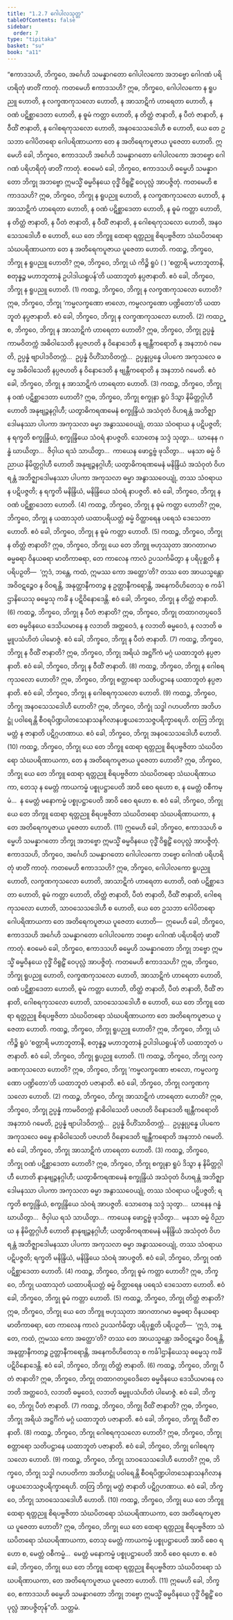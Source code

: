 ```yaml
---
title: "1.2.7 ဂေါပါလသုတ္တ"
tableOfContents: false
sidebar:
  order: 7
type: "tipitaka"
basket: "su"
book: "a11"
---
```



<DynamicBreadcrumb />

<Division number="17" book="a11" e="ch" v="17" p="546">

<Paragraph number="155" book="a11">
“ဧကာဒသဟိ, ဘိက္ခဝေ, အင်္ဂေဟိ သမန္နာဂတော ဂေါပါလကော အဘဗ္ဗော ဂေါဂဏံ ပရိဟရိတုံ ဖာတိံ ကာတုံ. ကတမေဟိ ဧကာဒသဟိ? ဣဓ, ဘိက္ခဝေ, ဂေါပါလကော န ရူပညူ ဟောတိ, န လက္ခဏကုသလော ဟောတိ, န အာသာဋိကံ ဟာရေတာ ဟောတိ, န ဝဏံ ပဋိစ္ဆာဒေတာ ဟောတိ, န ဓူမံ ကတ္တာ ဟောတိ, န တိတ္ထံ ဇာနာတိ, န ပီတံ ဇာနာတိ, န ဝီထိံ ဇာနာတိ, န ဂေါစရကုသလော ဟောတိ, အနဝသေသဒေါဟီ စ ဟောတိ, ယေ တေ ဥသဘာ ဂေါပိတရော ဂေါပရိဏာယကာ တေ န အတိရေကပူဇာယ ပူဇေတာ ဟောတိ. ဣမေဟိ ခေါ, ဘိက္ခဝေ, ဧကာဒသဟိ အင်္ဂေဟိ သမန္နာဂတော ဂေါပါလကော အဘဗ္ဗော ဂေါဂဏံ ပရိဟရိတုံ ဖာတိံ ကာတုံ.
</Paragraph>

<Paragraph number="156" book="a11">
ဧဝမေဝံ ခေါ, ဘိက္ခဝေ, ဧကာဒသဟိ ဓမ္မေဟိ သမန္နာဂတော ဘိက္ခု အဘဗ္ဗော ဣမသ္မိံ ဓမ္မဝိနယေ ဝုဒ္ဓိံ ဝိရူဠှိံ ဝေပုလ္လံ အာပဇ္ဇိတုံ. ကတမေဟိ ဧကာဒသဟိ? ဣဓ, ဘိက္ခဝေ, ဘိက္ခု န ရူပညူ ဟောတိ, န လက္ခဏကုသလော ဟောတိ, န အာသာဋိကံ ဟာရေတာ ဟောတိ, န ဝဏံ ပဋိစ္ဆာဒေတာ ဟောတိ, န ဓူမံ ကတ္တာ ဟောတိ, န တိတ္ထံ ဇာနာတိ, န ပီတံ ဇာနာတိ, န ဝီထိံ ဇာနာတိ, န ဂေါစရကုသလော ဟောတိ, အနဝသေသဒေါဟီ စ ဟောတိ, ယေ တေ ဘိက္ခူ ထေရာ ရတ္တညူ စိရပဗ္ဗဇိတာ သံဃပိတရော သံဃပရိဏာယကာ တေ န အတိရေကပူဇာယ ပူဇေတာ ဟောတိ.
</Paragraph>

<Paragraph number="157" book="a11">
ကထဉ္စ, ဘိက္ခဝေ, ဘိက္ခု န ရူပညူ ဟောတိ? ဣဓ, ဘိက္ခဝေ, ဘိက္ခု ယံ ကိဉ္စိ ရူပံ ( ) ‘စတ္တာရိ မဟာဘူတာနိ, စတုန္နဉ္စ မဟာဘူတာနံ ဥပါဒါယရူပန်’တိ ယထာဘူတံ နပ္ပဇာနာတိ. ဧဝံ ခေါ, ဘိက္ခဝေ, ဘိက္ခု န ရူပညူ ဟောတိ. (1)
</Paragraph>

<Paragraph number="158" book="a11">
ကထဉ္စ, ဘိက္ခဝေ, ဘိက္ခု န လက္ခဏကုသလော ဟောတိ? ဣဓ, ဘိက္ခဝေ, ဘိက္ခု ‘ကမ္မလက္ခဏော ဗာလော, ကမ္မလက္ခဏော ပဏ္ဍိတော’တိ ယထာဘူတံ နပ္ပဇာနာတိ. ဧဝံ ခေါ, ဘိက္ခဝေ, ဘိက္ခု န လက္ခဏကုသလော ဟောတိ. (2)
</Paragraph>

<Paragraph number="159" book="a11">
ကထဉ္စ, ဘိက္ခဝေ, ဘိက္ခု န အာသာဋိကံ ဟာရေတာ ဟောတိ? ဣဓ, ဘိက္ခဝေ, ဘိက္ခု ဥပ္ပန္နံ ကာမဝိတက္ကံ အဓိဝါသေတိ နပ္ပဇဟတိ န ဝိနောဒေတိ န ဗျန္တီကရောတိ န အနဘာဝံ ဂမေတိ, ဥပ္ပန္နံ ဗျာပါဒဝိတက္ကံ…  ဥပ္ပန္နံ ဝိဟိံသာဝိတက္ကံ…  ဥပ္ပန္နုပ္ပန္နေ ပါပကေ အကုသလေ ဓမ္မေ အဓိဝါသေတိ နပ္ပဇဟတိ န ဝိနောဒေတိ န ဗျန္တီကရောတိ န အနဘာဝံ ဂမေတိ. ဧဝံ ခေါ, ဘိက္ခဝေ, ဘိက္ခု န အာသာဋိကံ ဟာရေတာ ဟောတိ. (3)
</Paragraph>

<Paragraph number="160" book="a11">
ကထဉ္စ, ဘိက္ခဝေ, ဘိက္ခု န ဝဏံ ပဋိစ္ဆာဒေတာ ဟောတိ? ဣဓ, ဘိက္ခဝေ, ဘိက္ခု စက္ခုနာ ရူပံ ဒိသွာ နိမိတ္တဂ္ဂါဟီ ဟောတိ အနုဗျဉ္ဇနဂ္ဂါဟီ; ယတွာဓိကရဏမေနံ စက္ခုန္ဒြိယံ အသံဝုတံ ဝိဟရန္တံ အဘိဇ္ဈာဒေါမနဿာ ပါပကာ အကုသလာ ဓမ္မာ အနွာဿဝေယျုံ, တဿ သံဝရာယ န ပဋိပဇ္ဇတိ; န ရက္ခတိ စက္ခုန္ဒြိယံ, စက္ခုန္ဒြိယေ သံဝရံ နာပဇ္ဇတိ. သောတေန သဒ္ဒံ သုတွာ…  ဃာနေန ဂန္ဓံ ဃာယိတွာ…  ဇိဝှါယ ရသံ သာယိတွာ…  ကာယေန ဖောဋ္ဌဗ္ဗံ ဖုသိတွာ…  မနသာ ဓမ္မံ ဝိညာယ နိမိတ္တဂ္ဂါဟီ ဟောတိ အနုဗျဉ္ဇနဂ္ဂါဟီ; ယတွာဓိကရဏမေနံ မနိန္ဒြိယံ အသံဝုတံ ဝိဟရန္တံ အဘိဇ္ဈာဒေါမနဿာ ပါပကာ အကုသလာ ဓမ္မာ အနွာဿဝေယျုံ, တဿ သံဝရာယ န ပဋိပဇ္ဇတိ; န ရက္ခတိ မနိန္ဒြိယံ, မနိန္ဒြိယေ သံဝရံ နာပဇ္ဇတိ. ဧဝံ ခေါ, ဘိက္ခဝေ, ဘိက္ခု န ဝဏံ ပဋိစ္ဆာဒေတာ ဟောတိ. (4)
</Paragraph>

<Paragraph number="161" book="a11">
ကထဉ္စ, ဘိက္ခဝေ, ဘိက္ခု န ဓူမံ ကတ္တာ ဟောတိ? ဣဓ, ဘိက္ခဝေ, ဘိက္ခု န ယထာသုတံ ယထာပရိယတ္တံ ဓမ္မံ ဝိတ္ထာရေန ပရေသံ ဒေသေတာ ဟောတိ. ဧဝံ ခေါ, ဘိက္ခဝေ, ဘိက္ခု န ဓူမံ ကတ္တာ ဟောတိ. (5)
</Paragraph>

<Paragraph number="162" book="a11">
ကထဉ္စ, ဘိက္ခဝေ, ဘိက္ခု န တိတ္ထံ ဇာနာတိ? ဣဓ, ဘိက္ခဝေ, ဘိက္ခု ယေ တေ ဘိက္ခူ ဗဟုဿုတာ အာဂတာဂမာ ဓမ္မဓရာ ဝိနယဓရာ မာတိကာဓရာ, တေ ကာလေန ကာလံ ဥပသင်္ကမိတွာ န ပရိပုစ္ဆတိ န ပရိပဉှတိ—  ‘ဣဒံ, ဘန္တေ, ကထံ, ဣမဿ ကော အတ္ထော’တိ? တဿ တေ အာယသ္မန္တော အဝိဝဋဉ္စေဝ န ဝိဝရန္တိ, အနုတ္တာနီကတဉ္စ န ဥတ္တာနီကရောန္တိ, အနေကဝိဟိတေသု စ ကင်္ခါဌာနိယေသု ဓမ္မေသု ကင်္ခံ န ပဋိဝိနောဒေန္တိ. ဧဝံ ခေါ, ဘိက္ခဝေ, ဘိက္ခု န တိတ္ထံ ဇာနာတိ. (6)
</Paragraph>

<Paragraph number="163" book="a11">
ကထဉ္စ, ဘိက္ခဝေ, ဘိက္ခု န ပီတံ ဇာနာတိ? ဣဓ, ဘိက္ခဝေ, ဘိက္ခု တထာဂတပ္ပဝေဒိတေ ဓမ္မဝိနယေ ဒေသိယမာနေ န လဘတိ အတ္ထဝေဒံ, န လဘတိ ဓမ္မဝေဒံ, န လဘတိ ဓမ္မူပသံဟိတံ ပါမောဇ္ဇံ. ဧဝံ ခေါ, ဘိက္ခဝေ, ဘိက္ခု န ပီတံ ဇာနာတိ. (7)
</Paragraph>

<Paragraph number="164" book="a11">
ကထဉ္စ, ဘိက္ခဝေ, ဘိက္ခု န ဝီထိံ ဇာနာတိ? ဣဓ, ဘိက္ခဝေ, ဘိက္ခု အရိယံ အဋ္ဌင်္ဂိကံ မဂ္ဂံ ယထာဘူတံ နပ္ပဇာနာတိ. ဧဝံ ခေါ, ဘိက္ခဝေ, ဘိက္ခု န ဝီထိံ ဇာနာတိ. (8)
</Paragraph>

<Paragraph number="165" book="a11">
ကထဉ္စ, ဘိက္ခဝေ, ဘိက္ခု န ဂေါစရကုသလော ဟောတိ? ဣဓ, ဘိက္ခဝေ, ဘိက္ခု စတ္တာရော သတိပဋ္ဌာနေ ယထာဘူတံ နပ္ပဇာနာတိ. ဧဝံ ခေါ, ဘိက္ခဝေ, ဘိက္ခု န ဂေါစရကုသလော ဟောတိ. (9)
</Paragraph>

<Paragraph number="166" book="a11">
ကထဉ္စ, ဘိက္ခဝေ, ဘိက္ခု အနဝသေသဒေါဟီ ဟောတိ? ဣဓ, ဘိက္ခဝေ, ဘိက္ခုံ သဒ္ဓါ ဂဟပတိကာ အဘိဟဋ္ဌုံ ပဝါရေန္တိ စီဝရပိဏ္ဍပါတသေနာသနဂိလာနပစ္စယဘေသဇ္ဇပရိက္ခာရေဟိ. တတြ ဘိက္ခု မတ္တံ န ဇာနာတိ ပဋိဂ္ဂဟဏာယ. ဧဝံ ခေါ, ဘိက္ခဝေ, ဘိက္ခု အနဝသေသဒေါဟီ ဟောတိ. (10)
</Paragraph>

<Paragraph number="167" book="a11">
ကထဉ္စ, ဘိက္ခဝေ, ဘိက္ခု ယေ တေ ဘိက္ခူ ထေရာ ရတ္တညူ စိရပဗ္ဗဇိတာ သံဃပိတရော သံဃပရိဏာယကာ, တေ န အတိရေကပူဇာယ ပူဇေတာ ဟောတိ? ဣဓ, ဘိက္ခဝေ, ဘိက္ခု ယေ တေ ဘိက္ခူ ထေရာ ရတ္တညူ စိရပဗ္ဗဇိတာ သံဃပိတရော သံဃပရိဏာယကာ, တေသု န မေတ္တံ ကာယကမ္မံ ပစ္စုပဋ္ဌာပေတိ အာဝိ စေဝ ရဟော စ, န မေတ္တံ ဝစီကမ္မံ…  န မေတ္တံ မနောကမ္မံ ပစ္စုပဋ္ဌာပေတိ အာဝိ စေဝ ရဟော စ. ဧဝံ ခေါ, ဘိက္ခဝေ, ဘိက္ခု ယေ တေ ဘိက္ခူ ထေရာ ရတ္တညူ စိရပဗ္ဗဇိတာ သံဃပိတရော သံဃပရိဏာယကာ, န တေ အတိရေကပူဇာယ ပူဇေတာ ဟောတိ. (11)
</Paragraph>

<Paragraph number="168" book="a11">
ဣမေဟိ ခေါ, ဘိက္ခဝေ, ဧကာဒသဟိ ဓမ္မေဟိ သမန္နာဂတော ဘိက္ခု အဘဗ္ဗော ဣမသ္မိံ ဓမ္မဝိနယေ ဝုဒ္ဓိံ ဝိရူဠှိံ ဝေပုလ္လံ အာပဇ္ဇိတုံ.
</Paragraph>

<Paragraph number="169" book="a11">
ဧကာဒသဟိ, ဘိက္ခဝေ, အင်္ဂေဟိ သမန္နာဂတော ဂေါပါလကော ဘဗ္ဗော ဂေါဂဏံ ပရိဟရိတုံ ဖာတိံ ကာတုံ. ကတမေဟိ ဧကာဒသဟိ? ဣဓ, ဘိက္ခဝေ, ဂေါပါလကော ရူပညူ ဟောတိ, လက္ခဏကုသလော ဟောတိ, အာသာဋိကံ ဟာရေတာ ဟောတိ, ဝဏံ ပဋိစ္ဆာဒေတာ ဟောတိ, ဓူမံ ကတ္တာ ဟောတိ, တိတ္ထံ ဇာနာတိ, ပီတံ ဇာနာတိ, ဝီထိံ ဇာနာတိ, ဂေါစရကုသလော ဟောတိ, သာဝသေသဒေါဟီ စ ဟောတိ, ယေ တေ ဥသဘာ ဂေါပိတရော ဂေါပရိဏာယကာ တေ အတိရေကပူဇာယ ပူဇေတာ ဟောတိ—  ဣမေဟိ ခေါ, ဘိက္ခဝေ, ဧကာဒသဟိ အင်္ဂေဟိ သမန္နာဂတော ဂေါပါလကော ဘဗ္ဗော ဂေါဂဏံ ပရိဟရိတုံ ဖာတိံ ကာတုံ.
</Paragraph>

<Paragraph number="170" book="a11">
ဧဝမေဝံ ခေါ, ဘိက္ခဝေ, ဧကာဒသဟိ ဓမ္မေဟိ သမန္နာဂတော ဘိက္ခု ဘဗ္ဗော ဣမသ္မိံ ဓမ္မဝိနယေ ဝုဒ္ဓိံ ဝိရူဠှိံ ဝေပုလ္လံ အာပဇ္ဇိတုံ. ကတမေဟိ ဧကာဒသဟိ? ဣဓ, ဘိက္ခဝေ, ဘိက္ခု ရူပညူ ဟောတိ, လက္ခဏကုသလော ဟောတိ, အာသာဋိကံ ဟာရေတာ ဟောတိ, ဝဏံ ပဋိစ္ဆာဒေတာ ဟောတိ, ဓူမံ ကတ္တာ ဟောတိ, တိတ္ထံ ဇာနာတိ, ပီတံ ဇာနာတိ, ဝီထိံ ဇာနာတိ, ဂေါစရကုသလော ဟောတိ, သာဝသေသဒေါဟီ စ ဟောတိ, ယေ တေ ဘိက္ခူ ထေရာ ရတ္တညူ စိရပဗ္ဗဇိတာ သံဃပိတရော သံဃပရိဏာယကာ တေ အတိရေကပူဇာယ ပူဇေတာ ဟောတိ.
</Paragraph>

<Paragraph number="171" book="a11">
ကထဉ္စ, ဘိက္ခဝေ, ဘိက္ခု ရူပညူ ဟောတိ? ဣဓ, ဘိက္ခဝေ, ဘိက္ခု ယံ ကိဉ္စိ ရူပံ ‘စတ္တာရိ မဟာဘူတာနိ, စတုန္နဉ္စ မဟာဘူတာနံ ဥပါဒါယရူပန်’တိ ယထာဘူတံ ပဇာနာတိ. ဧဝံ ခေါ, ဘိက္ခဝေ, ဘိက္ခု ရူပညူ ဟောတိ. (1)
</Paragraph>

<Paragraph number="172" book="a11">
ကထဉ္စ, ဘိက္ခဝေ, ဘိက္ခု လက္ခဏကုသလော ဟောတိ? ဣဓ, ဘိက္ခဝေ, ဘိက္ခု ‘ကမ္မလက္ခဏော ဗာလော, ကမ္မလက္ခဏော ပဏ္ဍိတော’တိ ယထာဘူတံ ပဇာနာတိ. ဧဝံ ခေါ, ဘိက္ခဝေ, ဘိက္ခု လက္ခဏကုသလော ဟောတိ. (2)
</Paragraph>

<Paragraph number="173" book="a11">
ကထဉ္စ, ဘိက္ခဝေ, ဘိက္ခု အာသာဋိကံ ဟာရေတာ ဟောတိ? ဣဓ, ဘိက္ခဝေ, ဘိက္ခု ဥပ္ပန္နံ ကာမဝိတက္ကံ နာဓိဝါသေတိ ပဇဟတိ ဝိနောဒေတိ ဗျန္တီကရောတိ အနဘာဝံ ဂမေတိ, ဥပ္ပန္နံ ဗျာပါဒဝိတက္ကံ…  ဥပ္ပန္နံ ဝိဟိံသာဝိတက္ကံ…  ဥပ္ပန္နုပ္ပန္နေ ပါပကေ အကုသလေ ဓမ္မေ နာဓိဝါသေတိ ပဇဟတိ ဝိနောဒေတိ ဗျန္တီကရောတိ အနဘာဝံ ဂမေတိ. ဧဝံ ခေါ, ဘိက္ခဝေ, ဘိက္ခု အာသာဋိကံ ဟာရေတာ ဟောတိ. (3)
</Paragraph>

<Paragraph number="174" book="a11">
ကထဉ္စ, ဘိက္ခဝေ, ဘိက္ခု ဝဏံ ပဋိစ္ဆာဒေတာ ဟောတိ? ဣဓ, ဘိက္ခဝေ, ဘိက္ခု စက္ခုနာ ရူပံ ဒိသွာ န နိမိတ္တဂ္ဂါဟီ ဟောတိ နာနုဗျဉ္ဇနဂ္ဂါဟီ; ယတွာဓိကရဏမေနံ စက္ခုန္ဒြိယံ အသံဝုတံ ဝိဟရန္တံ အဘိဇ္ဈာဒေါမနဿာ ပါပကာ အကုသလာ ဓမ္မာ အနွာဿဝေယျုံ, တဿ သံဝရာယ ပဋိပဇ္ဇတိ; ရက္ခတိ စက္ခုန္ဒြိယံ, စက္ခုန္ဒြိယေ သံဝရံ အာပဇ္ဇတိ. သောတေန သဒ္ဒံ သုတွာ…  ဃာနေန ဂန္ဓံ ဃာယိတွာ…  ဇိဝှါယ ရသံ သာယိတွာ…  ကာယေန ဖောဋ္ဌဗ္ဗံ ဖုသိတွာ…  မနသာ ဓမ္မံ ဝိညာယ န နိမိတ္တဂ္ဂါဟီ ဟောတိ နာနုဗျဉ္ဇနဂ္ဂါဟီ; ယတွာဓိကရဏမေနံ မနိန္ဒြိယံ အသံဝုတံ ဝိဟရန္တံ အဘိဇ္ဈာဒေါမနဿာ ပါပကာ အကုသလာ ဓမ္မာ အနွာဿဝေယျုံ, တဿ သံဝရာယ ပဋိပဇ္ဇတိ; ရက္ခတိ မနိန္ဒြိယံ, မနိန္ဒြိယေ သံဝရံ အာပဇ္ဇတိ. ဧဝံ ခေါ, ဘိက္ခဝေ, ဘိက္ခု ဝဏံ ပဋိစ္ဆာဒေတာ ဟောတိ. (4)
</Paragraph>

<Paragraph number="175" book="a11">
ကထဉ္စ, ဘိက္ခဝေ, ဘိက္ခု ဓူမံ ကတ္တာ ဟောတိ? ဣဓ, ဘိက္ခဝေ, ဘိက္ခု ယထာသုတံ ယထာပရိယတ္တံ ဓမ္မံ ဝိတ္ထာရေန ပရေသံ ဒေသေတာ ဟောတိ. ဧဝံ ခေါ, ဘိက္ခဝေ, ဘိက္ခု ဓူမံ ကတ္တာ ဟောတိ. (5)
</Paragraph>

<Paragraph number="176" book="a11">
ကထဉ္စ, ဘိက္ခဝေ, ဘိက္ခု တိတ္ထံ ဇာနာတိ? ဣဓ, ဘိက္ခဝေ, ဘိက္ခု ယေ တေ ဘိက္ခူ ဗဟုဿုတာ အာဂတာဂမာ ဓမ္မဓရာ ဝိနယဓရာ မာတိကာဓရာ, တေ ကာလေန ကာလံ ဥပသင်္ကမိတွာ ပရိပုစ္ဆတိ ပရိပဉှတိ—  ‘ဣဒံ, ဘန္တေ, ကထံ, ဣမဿ ကော အတ္ထော’တိ? တဿ တေ အာယသ္မန္တော အဝိဝဋဉ္စေဝ ဝိဝရန္တိ, အနုတ္တာနီကတဉ္စ ဥတ္တာနီကရောန္တိ, အနေကဝိဟိတေသု စ ကင်္ခါဌာနိယေသု ဓမ္မေသု ကင်္ခံ ပဋိဝိနောဒေန္တိ. ဧဝံ ခေါ, ဘိက္ခဝေ, ဘိက္ခု တိတ္ထံ ဇာနာတိ. (6)
</Paragraph>

<Paragraph number="177" book="a11">
ကထဉ္စ, ဘိက္ခဝေ, ဘိက္ခု ပီတံ ဇာနာတိ? ဣဓ, ဘိက္ခဝေ, ဘိက္ခု တထာဂတပ္ပဝေဒိတေ ဓမ္မဝိနယေ ဒေသိယမာနေ လဘတိ အတ္ထဝေဒံ, လဘတိ ဓမ္မဝေဒံ, လဘတိ ဓမ္မူပသံဟိတံ ပါမောဇ္ဇံ. ဧဝံ ခေါ, ဘိက္ခဝေ, ဘိက္ခု ပီတံ ဇာနာတိ. (7)
</Paragraph>

<Paragraph number="178" book="a11">
ကထဉ္စ, ဘိက္ခဝေ, ဘိက္ခု ဝီထိံ ဇာနာတိ? ဣဓ, ဘိက္ခဝေ, ဘိက္ခု အရိယံ အဋ္ဌင်္ဂိကံ မဂ္ဂံ ယထာဘူတံ ပဇာနာတိ. ဧဝံ ခေါ, ဘိက္ခဝေ, ဘိက္ခု ဝီထိံ ဇာနာတိ. (8)
</Paragraph>

<Paragraph number="179" book="a11">
ကထဉ္စ, ဘိက္ခဝေ, ဘိက္ခု ဂေါစရကုသလော ဟောတိ? ဣဓ, ဘိက္ခဝေ, ဘိက္ခု စတ္တာရော သတိပဋ္ဌာနေ ယထာဘူတံ ပဇာနာတိ. ဧဝံ ခေါ, ဘိက္ခဝေ, ဘိက္ခု ဂေါစရကုသလော ဟောတိ. (9)
</Paragraph>

<Paragraph number="180" book="a11">
ကထဉ္စ, ဘိက္ခဝေ, ဘိက္ခု သာဝသေသဒေါဟီ ဟောတိ? ဣဓ, ဘိက္ခဝေ, ဘိက္ခု သဒ္ဓါ ဂဟပတိကာ အဘိဟဋ္ဌုံ ပဝါရေန္တိ စီဝရပိဏ္ဍပါတသေနာသနဂိလာနပစ္စယဘေသဇ္ဇပရိက္ခာရေဟိ. တတြ ဘိက္ခု မတ္တံ ဇာနာတိ ပဋိဂ္ဂဟဏာယ. ဧဝံ ခေါ, ဘိက္ခဝေ, ဘိက္ခု သာဝသေသဒေါဟီ ဟောတိ. (10)
</Paragraph>

<Paragraph number="181" book="a11">
ကထဉ္စ, ဘိက္ခဝေ, ဘိက္ခု ယေ တေ ဘိက္ခူ ထေရာ ရတ္တညူ စိရပဗ္ဗဇိတာ သံဃပိတရော သံဃပရိဏာယကာ, တေ အတိရေကပူဇာယ ပူဇေတာ ဟောတိ? ဣဓ, ဘိက္ခဝေ, ဘိက္ခု ယေ တေ ထေရာ ရတ္တညူ စိရပဗ္ဗဇိတာ သံဃပိတရော သံဃပရိဏာယကာ, တေသု မေတ္တံ ကာယကမ္မံ ပစ္စုပဋ္ဌာပေတိ အာဝိ စေဝ ရဟော စ, မေတ္တံ ဝစီကမ္မံ…  မေတ္တံ မနောကမ္မံ ပစ္စုပဋ္ဌာပေတိ အာဝိ စေဝ ရဟော စ. ဧဝံ ခေါ, ဘိက္ခဝေ, ဘိက္ခု ယေ တေ ဘိက္ခူ ထေရာ ရတ္တညူ စိရပဗ္ဗဇိတာ သံဃပိတရော သံဃပရိဏာယကာ, တေ အတိရေကပူဇာယ ပူဇေတာ ဟောတိ. (11)
</Paragraph>

<Paragraph number="182" book="a11">
ဣမေဟိ ခေါ, ဘိက္ခဝေ, ဧကာဒသဟိ ဓမ္မေဟိ သမန္နာဂတော ဘိက္ခု ဘဗ္ဗော ဣမသ္မိံ ဓမ္မဝိနယေ ဝုဒ္ဓိံ ဝိရူဠှိံ ဝေပုလ္လံ အာပဇ္ဇိတုန်”တိ.

</Paragraph>
</Division>

<Paragraph number="183" type="center" book="a11">
သတ္တမံ.
</Paragraph>